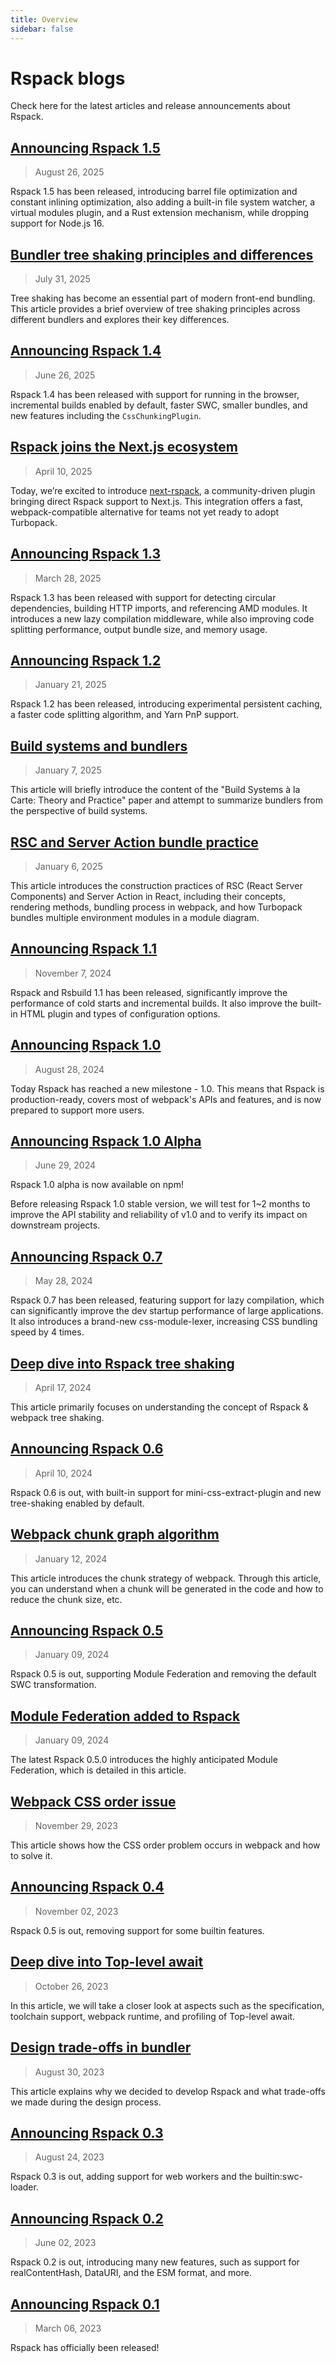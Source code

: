 ```yaml
---
title: Overview
sidebar: false
---
```


# Rspack blogs

Check here for the latest articles and release announcements about Rspack.

## [Announcing Rspack 1.5](/blog/announcing-1-5)

> August 26, 2025

Rspack 1.5 has been released, introducing barrel file optimization and constant inlining optimization, also adding a built-in file system watcher, a virtual modules plugin, and a Rust extension mechanism,
while dropping support for Node.js 16.

## [Bundler tree shaking principles and differences](https://github.com/orgs/web-infra-dev/discussions/29)

> July 31, 2025

Tree shaking has become an essential part of modern front-end bundling. This article provides a brief overview of tree shaking principles across different bundlers and explores their key differences.

## [Announcing Rspack 1.4](/blog/announcing-1-4)

> June 26, 2025

Rspack 1.4 has been released with support for running in the browser, incremental builds enabled by default, faster SWC, smaller bundles, and new features including the `CssChunkingPlugin`.

## [Rspack joins the Next.js ecosystem](/blog/rspack-next-partner)

> April 10, 2025

Today, we’re excited to introduce [next-rspack](https://www.npmjs.com/package/next-rspack), a community-driven plugin bringing direct Rspack support to Next.js. This integration offers a fast, webpack-compatible alternative for teams not yet ready to adopt Turbopack.

## [Announcing Rspack 1.3](/blog/announcing-1-3)

> March 28, 2025

Rspack 1.3 has been released with support for detecting circular dependencies, building HTTP imports, and referencing AMD modules. It introduces a new lazy compilation middleware, while also improving code splitting performance, output bundle size, and memory usage.

## [Announcing Rspack 1.2](/blog/announcing-1-2)

> January 21, 2025

Rspack 1.2 has been released, introducing experimental persistent caching, a faster code splitting algorithm, and Yarn PnP support.

## [Build systems and bundlers](https://github.com/orgs/web-infra-dev/discussions/24)

> January 7, 2025

This article will briefly introduce the content of the "Build Systems à la Carte: Theory and Practice" paper and attempt to summarize bundlers from the perspective of build systems.

## [RSC and Server Action bundle practice](https://github.com/orgs/web-infra-dev/discussions/23)

> January 6, 2025

This article introduces the construction practices of RSC (React Server Components) and Server Action in React, including their concepts, rendering methods, bundling process in webpack, and how Turbopack bundles multiple environment modules in a module diagram.

## [Announcing Rspack 1.1](/blog/announcing-1-1)

> November 7, 2024

Rspack and Rsbuild 1.1 has been released, significantly improve the performance of cold starts and incremental builds. It also improve the built-in HTML plugin and types of configuration options.

## [Announcing Rspack 1.0](/blog/announcing-1-0)

> August 28, 2024

Today Rspack has reached a new milestone - 1.0. This means that Rspack is production-ready, covers most of webpack's APIs and features, and is now prepared to support more users.

## [Announcing Rspack 1.0 Alpha](/blog/announcing-1-0-alpha)

> June 29, 2024

Rspack 1.0 alpha is now available on npm!

Before releasing Rspack 1.0 stable version, we will test for 1~2 months to improve the API stability and reliability of v1.0 and to verify its impact on downstream projects.

## [Announcing Rspack 0.7](/blog/announcing-0-7)

> May 28, 2024

Rspack 0.7 has been released, featuring support for lazy compilation, which can significantly improve the dev startup performance of large applications. It also introduces a brand-new css-module-lexer, increasing CSS bundling speed by 4 times.

## [Deep dive into Rspack tree shaking](https://github.com/orgs/web-infra-dev/discussions/17)

> April 17, 2024

This article primarily focuses on understanding the concept of Rspack & webpack tree shaking.

## [Announcing Rspack 0.6](/blog/announcing-0-6)

> April 10, 2024

Rspack 0.6 is out, with built-in support for mini-css-extract-plugin and new tree-shaking enabled by default.

## [Webpack chunk graph algorithm](https://github.com/orgs/web-infra-dev/discussions/15)

> January 12, 2024

This article introduces the chunk strategy of webpack. Through this article, you can understand when a chunk will be generated in the code and how to reduce the chunk size, etc.

## [Announcing Rspack 0.5](/blog/announcing-0-5)

> January 09, 2024

Rspack 0.5 is out, supporting Module Federation and removing the default SWC transformation.

## [Module Federation added to Rspack](/blog/module-federation-added-to-rspack)

> January 09, 2024

The latest Rspack 0.5.0 introduces the highly anticipated Module Federation, which is detailed in this article.

## [Webpack CSS order issue](https://github.com/orgs/web-infra-dev/discussions/12)

> November 29, 2023

This article shows how the CSS order problem occurs in webpack and how to solve it.

## [Announcing Rspack 0.4](/blog/announcing-0-4)

> November 02, 2023

Rspack 0.5 is out, removing support for some builtin features.

## [Deep dive into Top-level await](https://github.com/orgs/web-infra-dev/discussions/9)

> October 26, 2023

In this article, we will take a closer look at aspects such as the specification, toolchain support, webpack runtime, and profiling of Top-level await.

## [Design trade-offs in bundler](https://github.com/orgs/web-infra-dev/discussions/1)

> August 30, 2023

This article explains why we decided to develop Rspack and what trade-offs we made during the design process.

## [Announcing Rspack 0.3](/blog/announcing-0-3)

> August 24, 2023

Rspack 0.3 is out, adding support for web workers and the builtin:swc-loader.

## [Announcing Rspack 0.2](/blog/announcing-0-2)

> June 02, 2023

Rspack 0.2 is out, introducing many new features, such as support for realContentHash, DataURI, and the ESM format, and more.

## [Announcing Rspack 0.1](/blog/announcing-0-1)

> March 06, 2023

Rspack has officially been released!
